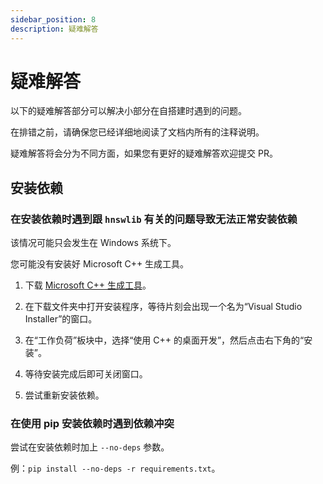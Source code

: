 ```yaml
---
sidebar_position: 8
description: 疑难解答
---
```


# 疑难解答

以下的疑难解答部分可以解决小部分在自搭建时遇到的问题。

在排错之前，请确保您已经详细地阅读了文档内所有的注释说明。

疑难解答将会分为不同方面，如果您有更好的疑难解答欢迎提交 PR。

## 安装依赖

### 在安装依赖时遇到跟 `hnswlib` 有关的问题导致无法正常安装依赖

该情况可能只会发生在 Windows 系统下。

您可能没有安装好 Microsoft C++ 生成工具。

1.  下载 [Microsoft C++ 生成工具](https://visualstudio.microsoft.com/zh-hans/visual-cpp-build-tools/)。

2.  在下载文件夹中打开安装程序，等待片刻会出现一个名为“Visual Studio Installer”的窗口。

3.  在“工作负荷”板块中，选择“使用 C++ 的桌面开发”，然后点击右下角的“安装”。

4.  等待安装完成后即可关闭窗口。

5.  尝试重新安装依赖。

### 在使用 pip 安装依赖时遇到依赖冲突

尝试在安装依赖时加上 `--no-deps` 参数。

例：`pip install --no-deps -r requirements.txt`。
